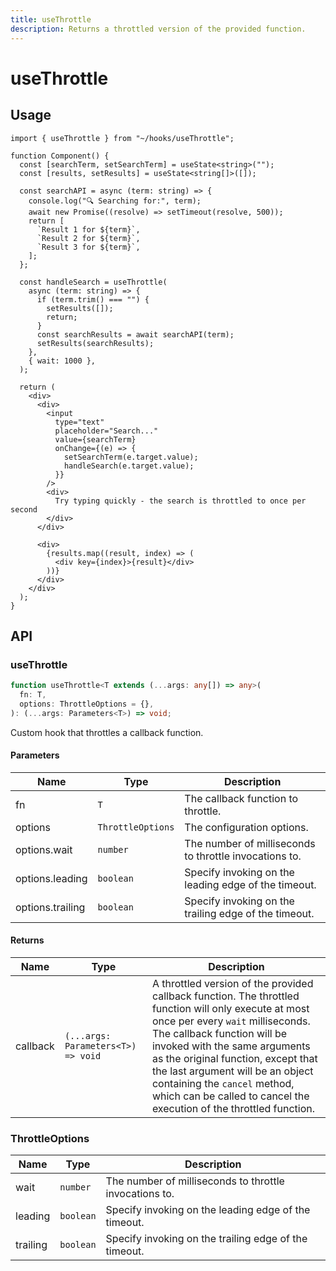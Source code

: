```yaml
---
title: useThrottle
description: Returns a throttled version of the provided function.
---
```


# useThrottle

## Usage

```tsx title="Component.tsx"
import { useThrottle } from "~/hooks/useThrottle";

function Component() {
  const [searchTerm, setSearchTerm] = useState<string>("");
  const [results, setResults] = useState<string[]>([]);

  const searchAPI = async (term: string) => {
    console.log("🔍 Searching for:", term);
    await new Promise((resolve) => setTimeout(resolve, 500));
    return [
      `Result 1 for ${term}`,
      `Result 2 for ${term}`,
      `Result 3 for ${term}`,
    ];
  };

  const handleSearch = useThrottle(
    async (term: string) => {
      if (term.trim() === "") {
        setResults([]);
        return;
      }
      const searchResults = await searchAPI(term);
      setResults(searchResults);
    },
    { wait: 1000 },
  );

  return (
    <div>
      <div>
        <input
          type="text"
          placeholder="Search..."
          value={searchTerm}
          onChange={(e) => {
            setSearchTerm(e.target.value);
            handleSearch(e.target.value);
          }}
        />
        <div>
          Try typing quickly - the search is throttled to once per second
        </div>
      </div>

      <div>
        {results.map((result, index) => (
          <div key={index}>{result}</div>
        ))}
      </div>
    </div>
  );
}
```

## API

### useThrottle

```ts title="useThrottle.ts"
function useThrottle<T extends (...args: any[]) => any>(
  fn: T,
  options: ThrottleOptions = {},
): (...args: Parameters<T>) => void;
```

Custom hook that throttles a callback function.

#### Parameters

| Name             | Type              | Description                                            |
| ---------------- | ----------------- | ------------------------------------------------------ |
| fn               | `T`               | The callback function to throttle.                     |
| options          | `ThrottleOptions` | The configuration options.                             |
| options.wait     | `number`          | The number of milliseconds to throttle invocations to. |
| options.leading  | `boolean`         | Specify invoking on the leading edge of the timeout.   |
| options.trailing | `boolean`         | Specify invoking on the trailing edge of the timeout.  |

#### Returns

| Name     | Type                               | Description                                                                                                                                                                                                                                                                                                                                                                                |
| -------- | ---------------------------------- | ------------------------------------------------------------------------------------------------------------------------------------------------------------------------------------------------------------------------------------------------------------------------------------------------------------------------------------------------------------------------------------------ |
| callback | `(...args: Parameters<T>) => void` | A throttled version of the provided callback function. The throttled function will only execute at most once per every `wait` milliseconds. The callback function will be invoked with the same arguments as the original function, except that the last argument will be an object containing the `cancel` method, which can be called to cancel the execution of the throttled function. |

### ThrottleOptions

| Name     | Type      | Description                                            |
| -------- | --------- | ------------------------------------------------------ |
| wait     | `number`  | The number of milliseconds to throttle invocations to. |
| leading  | `boolean` | Specify invoking on the leading edge of the timeout.   |
| trailing | `boolean` | Specify invoking on the trailing edge of the timeout.  |
